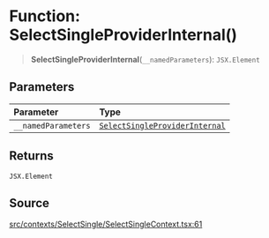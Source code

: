 # Function: SelectSingleProviderInternal()

> **SelectSingleProviderInternal**(`__namedParameters`): `JSX.Element`

## Parameters

| Parameter | Type |
| :------ | :------ |
| `__namedParameters` | [`SelectSingleProviderInternal`](/api/latest/functions/SelectSingleProviderInternal.mdx) |

## Returns

`JSX.Element`

## Source

[src/contexts/SelectSingle/SelectSingleContext.tsx:61](https://github.com/gpbl/react-day-picker/blob/6515ed496/src/contexts/SelectSingle/SelectSingleContext.tsx#L61)
